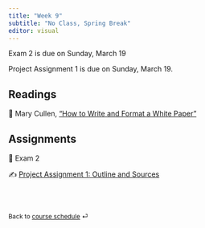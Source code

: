 ```yaml
---
title: "Week 9"
subtitle: "No Class, Spring Break"
editor: visual
---
```


::: callout-important
Exam 2 is due on Sunday, March 19
:::

::: callout-important
Project Assignment 1 is due on Sunday, March 19.
:::

## Readings

📖 Mary Cullen, ["How to Write and Format a White
Paper"](https://www.instructionalsolutions.com/blog/how-to-write-white-paper)

## Assignments

📘 Exam 2

✍️ [Project Assignment 1: Outline and
Sources](/assignments/project-assignment-1.html)

<br><br>

::: {style="font-size: 0.875em;"}
Back to [course schedule](/ "Course schedule") ⏎
:::
